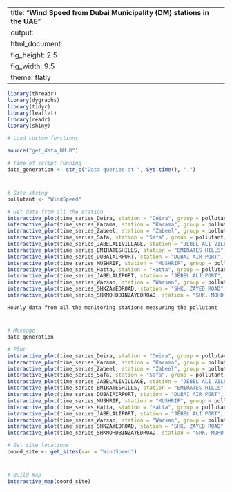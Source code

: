 
---
title: "**Wind Speed from Dubai Municipality (DM) stations in the UAE**"
output:
  html_document:
    fig_height: 2.5
    fig_width: 9.5
    theme: flatly
---

```{r set_up, message = FALSE, echo = FALSE, warning = FALSE}
library(threadr)
library(dygraphs)
library(tidyr)
library(leaflet)
library(readr)
library(shiny)

# Load custom functions

source("get_data_DM.R")

# Time of script running
date_generation <- str_c("Data queried at ", Sys.time(), ".")
```
# 

## 
```{r import_data, message = FALSE, echo = FALSE, results = "hide", cache = TRUE, warning = FALSE}

# Site string
pollutant <- "WindSpeed"

# Get data from all the station
interactive_plot(time_series_Deira, station = "Deira", group = pollutant, pollu= "WindSpeed")
interactive_plot(time_series_Karama, station = "Karama", group = pollutant, pollu= "WindSpeed")
interactive_plot(time_series_Zabeel, station = "Zabeel", group = pollutant, pollu= "WindSpeed")
interactive_plot(time_series_Safa, station = "Safa", group = pollutant, pollu= "WindSpeed")
interactive_plot(time_series_JABELALIVILLAGE, station = "JEBEL ALI VILLAGE", group = pollutant, pollu= "WindSpeed")
interactive_plot(time_series_EMIRATESHILLS, station = "EMIRATES HILLS", group = pollutant, pollu= "WindSpeed")
interactive_plot(time_series_DUBAIAIRPORT, station = "DUBAI AIR PORT", group = pollutant, pollu= "WindSpeed")
interactive_plot(time_series_MUSHRIF, station = "MUSHRIF", group = pollutant, pollu= "WindSpeed")
interactive_plot(time_series_Hatta, station = "Hatta", group = pollutant, pollu= "WindSpeed")
interactive_plot(time_series_JABELALIPORT, station = "JEBEL ALI PORT", group = pollutant, pollu= "WindSpeed")
interactive_plot(time_series_Warsan, station = "Warsan", group = pollutant, pollu= "WindSpeed")
interactive_plot(time_series_SHKZAYEDROAD, station = "SHK. ZAYED ROAD", group = pollutant, pollu= "WindSpeed")
interactive_plot(time_series_SHKMOHDBINZAYEDROAD, station = "SHK. MOHD. BIN ZAYED ROAD", group = pollutant, pollu= "WindSpeed")

```

 `Hourly data from all the monitoring stations measuring the pollutant`
 
# 

## 

```{r plot_NCMS_NO2, echo = FALSE, cache = TRUE}
# Message
date_generation

# Plot
interactive_plot(time_series_Deira, station = "Deira", group = pollutant, pollu= "WindSpeed")
interactive_plot(time_series_Karama, station = "Karama", group = pollutant, pollu= "WindSpeed")
interactive_plot(time_series_Zabeel, station = "Zabeel", group = pollutant, pollu= "WindSpeed")
interactive_plot(time_series_Safa, station = "Safa", group = pollutant, pollu= "WindSpeed")
interactive_plot(time_series_JABELALIVILLAGE, station = "JEBEL ALI VILLAGE", group = pollutant, pollu= "WindSpeed")
interactive_plot(time_series_EMIRATESHILLS, station = "EMIRATES HILLS", group = pollutant, pollu= "WindSpeed")
interactive_plot(time_series_DUBAIAIRPORT, station = "DUBAI AIR PORT", group = pollutant, pollu= "WindSpeed")
interactive_plot(time_series_MUSHRIF, station = "MUSHRIF", group = pollutant, pollu= "WindSpeed")
interactive_plot(time_series_Hatta, station = "Hatta", group = pollutant, pollu= "WindSpeed")
interactive_plot(time_series_JABELALIPORT, station = "JEBEL ALI PORT", group = pollutant, pollu= "WindSpeed")
interactive_plot(time_series_Warsan, station = "Warsan", group = pollutant, pollu= "WindSpeed")
interactive_plot(time_series_SHKZAYEDROAD, station = "SHK. ZAYED ROAD", group = pollutant, pollu= "WindSpeed")
interactive_plot(time_series_SHKMOHDBINZAYEDROAD, station = "SHK. MOHD. BIN ZAYED ROAD", group = pollutant, pollu= "WindSpeed")

```


```{r import_data_for_map, message = FALSE, echo = FALSE, results = "hide", cache = TRUE}
# Get site locations
coord_site <- get_sites(var = "WindSpeed")

```
#
 
##

```{r map, fig.height = 8, echo = FALSE, message = FALSE, cache = TRUE}
# Build map
interactive_map(coord_site)
```

 
 